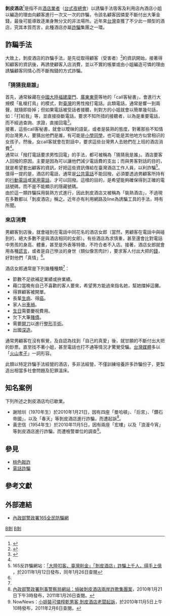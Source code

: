 '''剝皮酒店'''<ref>{{Cite web |url=http://www.youtube.com/watch?v=WIg-gl1hrFA |title=剝皮酒店「call客」 詐騙逾9億 |accessdate=2012-12-02 |archive-date=2016-10-19 |archive-url=https://web.archive.org/web/20161019195915/https://www.youtube.com/watch?v=WIg-gl1hrFA |dead-url=no }}</ref>是指不肖[[酒店_(娛樂場所)|酒店業者]]（[[台式夜總會|台式夜總會]]）以誘騙手法吸客及利用店內酒店小姐以編造的理由向顧客進行一次又一次的詐騙，令該名顧客因憐愛不斷付出大筆金錢，最後可能導致逐漸身無分文的非法場所。近年來[[台灣|台灣]]查獲了不少此一類型的酒店，究其本質而言，此種酒店亦屬[[詐騙|詐騙]]集團之一環。

== 詐騙手法 ==
大致上，剝皮酒店的詐騙手法，是先從取得顧客（受害者）<ref>{{Cite web |url=http://www.youtube.com/watch?v=1U8afbjaT1M&NR=1&feature=endscreen |title=剝皮酒店叩客詐騙 多人受害 |accessdate=2012-12-02 |archive-date=2016-09-30 |archive-url=https://web.archive.org/web/20160930095826/https://www.youtube.com/watch?v=1U8afbjaT1M&NR=1&feature=endscreen |dead-url=no }}</ref>的資訊開始，接著得知顧客的資訊後，再誘使顧客入店消費，並以不實的帳單或由小姐編造可憐的理由誘騙顧客同情心而不斷掏錢的方式詐騙。

=== 「猜猜我是誰」 ===
首先，通常躲藏在[[中國大陸|中國大陸]][[福建省|福建]][[廈門|廈門]]、[[廣東|廣東]][[東莞|東莞]]等地的「call客秘書」，會進行大規模「亂槍打鳥」的模式，對[[臺灣|臺灣]]的男性撥打電話。此類電話，通常是響一到兩聲，就隨即掛掉；但如果電話被受話者接聽，則對方的小姐就會以簡單幾句話，如：「打給我」等，並直接掛斷電話，要求不知所措的接聽者，以為是重要電話，而不經過查詢、求證，直接回電<ref name="today-so4">{{cite web | language = zh-tw | publisher =  | title = 剝皮酒店詐百人 檢助客求償 | url = http://www.libertytimes.com.tw/2010/new/nov/6/today-so4.htm | author = 記者林慶川、楊政郡 | date = 2010-11-06 | accessdate = 2011-02-01 | deadurl = yes | archiveurl = https://web.archive.org/web/20101110014045/http://www.libertytimes.com.tw/2010/new/nov/6/today-so4.htm | archivedate = 2010-11-10 }}</ref>。<br>
接著，這些call客秘書，就會以曖昧的語氣，或者是裝熟的態度，對著那些不知情的台灣男人，要猜出他們是誰，有可能是[[國民小學|小學]][[同學|同學]]，也可能是其他地方似曾相识的女孩子。然後，女call客就會在對話中，要求這些台灣男人去她們在上班的酒店消費<ref name="today-so4"/>。<br>
通常以「撥打電話要求男性回電」的手法，都可被稱為「猜猜我是誰」。酒店要客人回撥的原因，主要是因為可以讓他們減少電話費的支出；而與男客對話的目的，就是希望套出顧客的資訊，好把這些資訊傳給在臺灣酒店工作人員，以利詐騙<ref name="way1">165反詐騙網站：[http://165.gov.tw/news.aspx?id=685 「大陸叩客、臺灣削金」「剝皮酒店」詐騙上千人，得手上億] {{Wayback|url=http://165.gov.tw/news.aspx?id=685 |date=20180412001040 }}，於2011年1月12日發布，同年1月26日查閱</ref>。<br>
值得一提的是，酒店的電話，通常是[[公共電話|公共電話]]不能回撥，必須要透過男顧客所持有的[[行動電話|行動電話]]或[[家用電話|家用電話]]，才可以回撥。這樣的目的，是希望能夠確保得到正確的電話號碼，而不是不能顯示的隱藏號碼。<br>
由於這一類詐騙採用裝熟方式進行，因此剝皮酒店又被稱為「裝熟酒店」，不過現在多數都以「剝皮酒店」稱之。近年亦有利用網路及line為誘騙工具的手法，時有所聞。

=== 來店消費 ===
男顧客到店後，就會碰到在電話中同花名的酒店女郎（當然，男顧客在電話中與碰到的，絕大多數不是與酒店相同的女郎）。有些酒店為求慎重，甚至還會比對電話中男孩的身高、體重，甚至是外表等特徵，不符合者不入店。接著，酒店女郎就會用各種[[說謊|謊言]]，或者是自己慘淡的身世（類似像苦肉計），要求客人付出大把的[[錢|錢]]，好對他們「真情」<ref name="way1"/>。

酒店女郎通常是下列幾種種類<ref name="way1"/>：
* 節數不足欲補足業績或拚業績。
* 藉口當晚有自己不喜歡的客人要來，希望男方能過來指名她，幫她擋掉這攤。
* 得罪顧客被開單。
* 長輩[[生病|生病]]、得[[癌|癌]]。
* 家人出[[車禍|車禍]]。
* [[生日|生日]]需要慶祝費用。
* 欠下大筆[[賭博|賭]][[債務|債]]。
* 需要[[開刀|開刀]]以進行[[整形|整形手術]]。
* 出國[[進修|深造]]。

通常男顧客在沒有察覺，及自認為找到「自己的真愛」後，就甘願的不斷付出大把的鈔票。直至找不著小姐，甚至電話也打不通等情況才驚覺受騙。[[台灣媒體|台灣媒體]]多以「[[火山孝子|火山孝子]]」一詞形容。

此類以特定詐騙手法經營的酒店，多非法經營，不僅訓練培養許多詐騙份子，更製造出相當多社會問題及犯罪溫床。

== 知名案例 ==
下列所述之剝皮酒店均已歇業。
* 謝旭圳（1970年生）於2010年1月21日，因有四座「曼哈頓」、「后宮」、「鑽石帝國」，以及「春天」等剝皮酒店進行詐騙，而遭起訴<ref>[http://www.cib.gov.tw/news/news01_2.aspx?no=2736 內政部警政署刑事警察局網站：偵破剝皮酒店兩岸詐欺集團案]{{Dead link|date=2019年4月 |bot=InternetArchiveBot |fix-attempted=yes }}，2010年1月21日下午3時發布，2011年1月26日查閱。</ref>。
* 黃忠信（1954年生）於2010年11月5日，因有兩座「宏樓」以及「浪漫今宵」等剝皮酒店進行詐騙，而遭檢警單位的調查<ref>NowNews：[http://www.nownews.com/2010/11/05/138-2661498.htm 小姐裝可憐榨乾男客 剝皮酒店老闆起訴]，於2010年11月5日上午10時發布，2011年2月6日查閱。</ref>。

== 參見 ==
* [[桃色敲詐|桃色敲詐]]
* [[電話詐騙|電話詐騙]]

== 參考文獻 ==
{{reflist|3}}

== 外部連結 ==
* [http://www.165.gov.tw/ 內政部警政署165全民防騙網] {{Wayback|url=http://www.165.gov.tw/ |date=20190724022850 }}{{zh-tw}}

[[分類:詐騙|B剝]]
[[分類:騙局|B剝]]